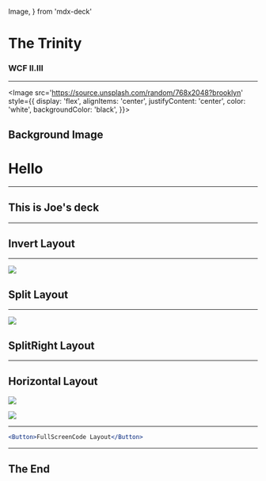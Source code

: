 <!-- From https://github.com/jxnblk/mdx-deck -->

  Image,
} from 'mdx-deck'

# The Trinity 
### WCF II.III

---

<Image
  src='https://source.unsplash.com/random/768x2048?brooklyn'
  style={{
    display: 'flex',
    alignItems: 'center',
    justifyContent: 'center',
    color: 'white',
    backgroundColor: 'black',
  }}>

## Background Image

</Image>

# Hello

---

## This is Joe's deck

---

<Invert>

## Invert Layout

</Invert>

---

<Split>

![](https://source.unsplash.com/random/768x2048?brooklyn)

## Split Layout

</Split>

---

<SplitRight>

![](https://source.unsplash.com/random/768x2048?brooklyn)

## SplitRight Layout

</SplitRight>

---

<Horizontal>

## Horizontal Layout

![](https://source.unsplash.com/random/768x2048?brooklyn)

![](https://source.unsplash.com/random/768x2048?brooklyn)

</Horizontal>

---

<FullScreenCode>

```jsx
<Button>FullScreenCode Layout</Button>
```

</FullScreenCode>


---

## The End
